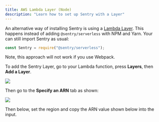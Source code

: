 ```yaml
---
title: AWS Lambda Layer (Node)
description: "Learn how to set up Sentry with a Layer"
---
```


An alternative way of installing Sentry is using a [Lambda Layer](https://docs.aws.amazon.com/lambda/latest/dg/configuration-layers.html). This happens instead of adding `@sentry/serverless` with NPM and Yarn. Your can still import Sentry as usual:

```javascript
const Sentry = require("@sentry/serverless");
```

<Alert level="warning">

Note, this approach will not work if you use Webpack.

</Alert>

To add the Sentry Layer, go to your Lambda function, press **Layers**, then **Add a Layer**.

   ![](lambda_view.png)

Then go to the **Specify an ARN** tab as shown:

   ![](add_layer.png)
   
Then below, set the region and copy the ARN value shown below into the input.

<LambdaLayerDetail canonical="aws-layer:node" />